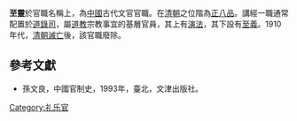'''至靈'''於官職名稱上，為[[中國|中國]]古代文官官職。在[[清朝|清朝]]之位階為[[正八品|正八品]]。講經一職通常配置於[[道錄司|道錄司]]，屬[[道教|道教]]宗教事宜的基層官員，其上有[[演法|演法]]，其下設有[[至義|至義]]。1910年代，[[清朝滅亡|清朝滅亡]]後，該官職廢除。

==參考文獻==
*孫文良，中國官制史，1993年，臺北，文津出版社。 

{{Government-official-hist-stub}}
[[Category:礼乐官|Category:礼乐官]]